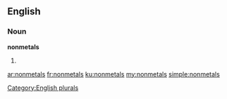 ==English==

===Noun===
'''nonmetals'''

# {{plural of|[[nonmetal]]}}

[[Category:English plurals]]

[[ar:nonmetals]]
[[fr:nonmetals]]
[[ku:nonmetals]]
[[my:nonmetals]]
[[simple:nonmetals]]